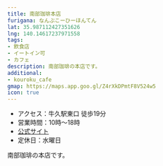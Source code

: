 ```yaml
---
title: 南部珈琲本店
furigana: なんぶこーひーほんてん
lat: 35.987112427351626
lng: 140.14617237971558
tags:
- 飲食店
- イートイン可
- カフェ
description: 南部珈琲の本店です。
additional:
- kouroku_cafe
gmap: https://maps.app.goo.gl/Z4rXkDPmtF8V524w5
icon: true
---
```


<LinkedImage
  basename="poketc_meganest/nanbu_coffee_main-menu"
/>

- アクセス：牛久駅東口 徒歩19分
- 営業時間：10時～18時
- [公式サイト](https://nanbu-coffee.actibookone.com/?cNo=57222&param=MV8yXzc=&pNo=1)
- 定休日：水曜日

南部珈琲の本店です。
